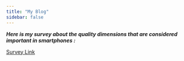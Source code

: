 ```yaml
---
title: "My Blog"
sidebar: false 
---
```


***Here is my survey about the quality dimensions that are considered important in smartphones :***

[Survey Link](https://drive.google.com/file/d/11JeGPAZnZ9Z8ohHYUQnv28hmzSDRJiFh/view?usp=drive_link)
